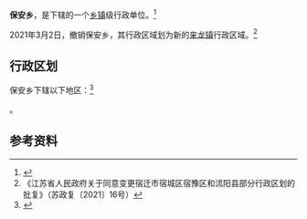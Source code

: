 {{中国乡级行政区|32/13/11/202/000
| 电话区号 = 527
}}

'''保安乡'''，是{{PRC admin/fullname|32/13/11/202/000|3}}下辖的一个[[乡镇|乡镇]]级行政单位。<ref>{{PRC admin/ref sgc|{{PRC admin/parent|32/13/11/202/000}}}}</ref>

2021年3月2日，撤销保安乡，其行政区域划为新的[[来龙镇|来龙镇]]行政区域。<ref>《江苏省人民政府关于同意变更宿迁市宿城区宿豫区和沭阳县部分行政区划的批复》（苏政复〔2021〕16号）</ref>

== 行政区划 ==

保安乡下辖以下地区：<ref>{{PRC admin/ref sgc|32/13/11/202/000}}</ref>

{{PRC admin/children|32/13/11/202/000}}。

== 参考资料 ==

{{reflist}}

{{PRC admin/navcat|32/13/11/202/000}}